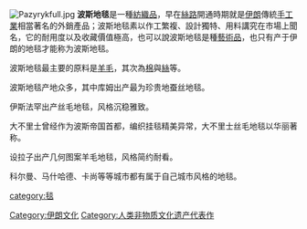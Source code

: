 {{Request translation|time=2017-09-26T16:41:54+00:00}}
{{unreferenced|time=2017-09-26T16:41:54+00:00}}
[[File:Pazyrykfull.jpg|thumb]]
'''波斯地毯'''是一種[[紡織品|紡織品]]，早在[[絲路|絲路]]開通時期就是[[伊朗|伊朗]]傳統[[手工業|手工業]]相當著名的外銷產品；波斯地毯素以作工繁複、設計獨特、用料講究在市場上聞名，它的耐用度以及收藏價值極高，也可以說波斯地毯是種[[藝術品|藝術品]]，也只有产于伊朗的地毯才能称为波斯地毯。

波斯地毯最主要的原料是[[羊毛|羊毛]]，其次為[[棉|棉]]與[[絲|絲]]等。

波斯地毯产地众多，其中库姆出产最为珍贵地蚕丝地毯。

伊斯法罕出产丝毛地毯，风格沉稳雅致。

大不里士曾经作为波斯帝国首都，编织挂毯精美异常，大不里士丝毛地毯以华丽著称。

设拉子出产几何图案羊毛地毯，风格简约耐看。

科尔曼、马什哈德、卡尚等等城市都有属于自己城市风格的地毯。




{{commonscat|Persian_carpet}}
{{thing-stub}}
[[category:毯|category:毯]]
[[Category:伊朗文化|Category:伊朗文化]]
[[Category:人类非物质文化遗产代表作|Category:人类非物质文化遗产代表作]]